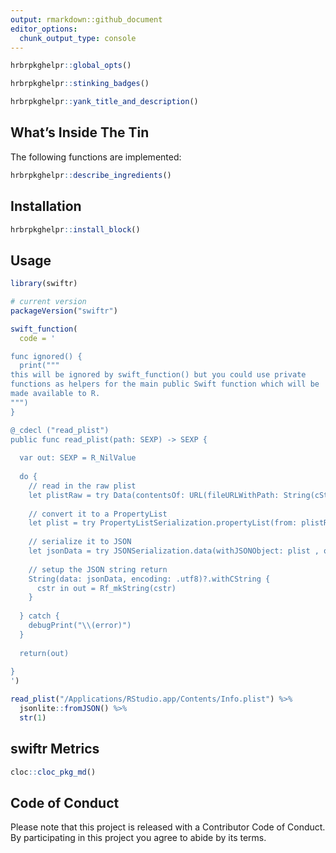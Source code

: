```yaml
---
output: rmarkdown::github_document
editor_options: 
  chunk_output_type: console
---
```

```r
hrbrpkghelpr::global_opts()
```

```r
hrbrpkghelpr::stinking_badges()
```

```r
hrbrpkghelpr::yank_title_and_description()
```

## What's Inside The Tin

The following functions are implemented:

```r
hrbrpkghelpr::describe_ingredients()
```

## Installation

```r
hrbrpkghelpr::install_block()
```

## Usage

```r
library(swiftr)

# current version
packageVersion("swiftr")

```

```r
swift_function(
  code = '

func ignored() {
  print("""
this will be ignored by swift_function() but you could use private
functions as helpers for the main public Swift function which will be 
made available to R.
""")
}  

@_cdecl ("read_plist")
public func read_plist(path: SEXP) -> SEXP {
  
  var out: SEXP = R_NilValue
  
  do {
    // read in the raw plist
    let plistRaw = try Data(contentsOf: URL(fileURLWithPath: String(cString: R_CHAR(STRING_ELT(path, 0)))))
  
    // convert it to a PropertyList  
    let plist = try PropertyListSerialization.propertyList(from: plistRaw, options: [], format: nil) as! [String:Any]
    
    // serialize it to JSON
    let jsonData = try JSONSerialization.data(withJSONObject: plist , options: .prettyPrinted)
    
    // setup the JSON string return
    String(data: jsonData, encoding: .utf8)?.withCString { 
      cstr in out = Rf_mkString(cstr) 
    }
    
  } catch {
    debugPrint("\\(error)")
  }
  
  return(out)
  
}
')

read_plist("/Applications/RStudio.app/Contents/Info.plist") %>% 
  jsonlite::fromJSON() %>% 
  str(1)
```

## swiftr Metrics

```r
cloc::cloc_pkg_md()
```

## Code of Conduct

Please note that this project is released with a Contributor Code of Conduct. 
By participating in this project you agree to abide by its terms.
